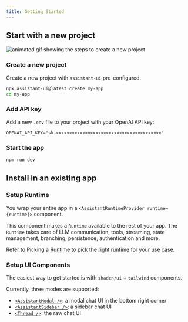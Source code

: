 ```yaml
---
title: Getting Started
---
```



## Start with a new project

![animated gif showing the steps to create a new project](../../../../../.github/assets/assistant-ui-starter.gif)

<Steps>
  <Step>

### Create a new project

Create a new project with `assistant-ui` pre-configured:

```sh
npx assistant-ui@latest create my-app
cd my-app
```

  </Step>
  <Step>

### Add API key

Add a new `.env` file to your project with your OpenAI API key:

```
OPENAI_API_KEY="sk-xxxxxxxxxxxxxxxxxxxxxxxxxxxxxxxxxxxxxxxx"
```

  </Step>
  <Step>

### Start the app

```sh
npm run dev
```

  </Step>
</Steps>

## Install in an existing app

<Steps>
  <Step>

### Setup Runtime

You wrap your entire app in a `<AssistantRuntimeProvider runtime={runtime}>` component.

This component makes a `Runtime` available to the rest of your app.
The `Runtime` takes care of LLM communication, tools, streaming, state management, branching, persistence, authentication and more.

Refer to [Picking a Runtime](/docs/runtimes/pick-a-runtime) to pick the right runtime for your use case.

  </Step>
  <Step>

### Setup UI Components

The easiest way to get started is with `shadcn/ui` + `tailwind` components.

Currently, three modes are supported:

- [`<AssistantModal />`](/docs/ui/AssistantModal): a modal chat UI in the bottom right corner
- [`<AssistantSidebar />`](/docs/ui/AssistantSidebar): a sidebar chat UI
- [`<Thread />`](/docs/ui/Thread): the raw chat UI

</Step>
</Steps>
